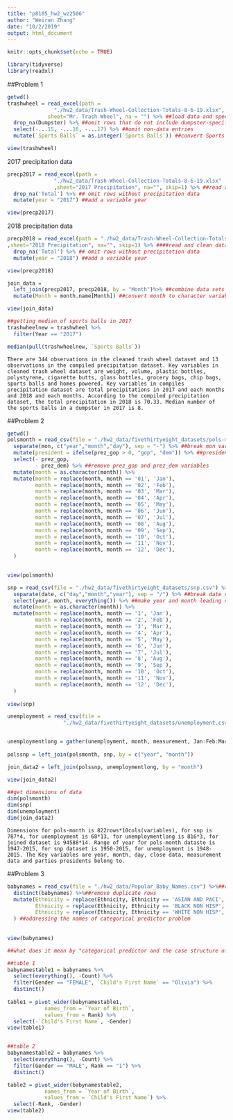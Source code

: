 ```yaml
---
title: "p8105_hw2_wz2506"
author: "Weiran Zhang"
date: "10/2/2019"
output: html_document
---
```


```r
knitr::opts_chunk$set(echo = TRUE)

library(tidyverse)
library(readxl)
```

##Problem 1
```r
getwd()
trashwheel = read_excel(path =
               "./hw2_data/Trash-Wheel-Collection-Totals-8-6-19.xlsx",
             sheet="Mr. Trash Wheel", na = "") %>% ##load data and specify the sheet in Excel file
  drop_na(Dumpster) %>% ##omit rows that do not include dumpster-specific data
  select(-...15, -...16, -...17) %>% ##omit non-data entries
  mutate(`Sports Balls` = as.integer(`Sports Balls`)) ##convert Sports Balls to integer variable

view(trashwheel)

```

2017 precipitation data
```r
precp2017 = read_excel(path =
               "./hw2_data/Trash-Wheel-Collection-Totals-8-6-19.xlsx"
               ,sheet="2017 Precipitation", na="", skip=1) %>% ##read and clean data in 2017 Precipitation sheet file
  drop_na('Total') %>% ## omit rows without precipitation data
  mutate(year = "2017") ##add a variable year

view(precp2017)


```

2018 precipitation data
```r
precp2018 = read_excel(path = "./hw2_data/Trash-Wheel-Collection-Totals-8-6-19.xlsx"
,sheet="2018 Precipitation", na="", skip=1) %>% ####read and clean data in 2018 Precipitation sheet file
  drop_na('Total') %>% ## omit rows without precipitation data
  mutate(year = "2018") ##add a variable year

view(precp2018)

```

```r
join_data = 
  left_join(precp2017, precp2018, by = "Month")%>% ##combine data sets
  mutate(Month = month.name[Month]) ##convert month to character variable

view(join_data)

```

```r
##getting median of sports balls in 2017
trashwheelnew = trashwheel %>%
  filter(Year == "2017")

median(pull(trashwheelnew, `Sports Balls`)) 
```

`There are 344 observations in the cleaned trash wheel dataset and 13 observations in the compiled precipitation dataset. Key variables in cleaned trash wheel dataset are weight, volume, plastic bottles, polystyrene, cigarette butts, glass bottles, grocery bags, chip bags, sports balls and homes powered. Key variables in compiles precipitation dataset are total precipitations in 2017 and each months and 2018 and each months. According to the compiled precipitation dataset, the total precipitation in 2018 is 70.33. Median number of the sports balls in a dumpster in 2017 is 8.`

##Problem 2
```r
getwd()
polsmonth = read_csv(file = "./hw2_data/fivethirtyeight_datasets/pols-month.csv") %>% ##read data
  separate(mon, c("year","month","day"), sep = "-") %>% ##break mon variable
  mutate(president = ifelse(prez_gop > 0, "gop", "dem")) %>% ##president variable taking values of prez_gop and prez_dem then indicate whether dem or gop. 
  select(- prez_gop,
         - prez_dem) %>% ##remove prez_gop and prez_dem variables
  mutate(month = as.character(month)) %>% 
  mutate(month = replace(month, month == '01', 'Jan'),
         month = replace(month, month == '02', 'Feb'),
         month = replace(month, month == '03', 'Mar'),
         month = replace(month, month == '04', 'Apr'),
         month = replace(month, month == '05', 'May'),
         month = replace(month, month == '06', 'Jun'),
         month = replace(month, month == '07', 'Jul'),
         month = replace(month, month == '08', 'Aug'),
         month = replace(month, month == '09', 'Sep'),
         month = replace(month, month == '10', 'Oct'),
         month = replace(month, month == '11', 'Nov'),
         month = replace(month, month == '12', 'Dec'),
  )
  

view(polsmonth)
```


```r
snp = read_csv(file = "./hw2_data/fivethirtyeight_datasets/snp.csv") %>% ##read data
  separate(date, c("day","month","year"), sep = "/") %>% ##break date variable
  select(year, month, everything()) %>% ##make year and month leading cols
  mutate(month = as.character(month)) %>% 
  mutate(month = replace(month, month == '1', 'Jan'),
         month = replace(month, month == '2', 'Feb'),
         month = replace(month, month == '3', 'Mar'),
         month = replace(month, month == '4', 'Apr'),
         month = replace(month, month == '5', 'May'),
         month = replace(month, month == '6', 'Jun'),
         month = replace(month, month == '7', 'Jul'),
         month = replace(month, month == '8', 'Aug'),
         month = replace(month, month == '9', 'Sep'),
         month = replace(month, month == '10', 'Oct'),
         month = replace(month, month == '11', 'Nov'),
         month = replace(month, month == '12', 'Dec'),
  )
  
view(snp)

```

```r
unemployment = read_csv(file =
                  "./hw2_data/fivethirtyeight_datasets/unemployment.csv") 


unemploymentlong = gather(unemployment, month, measurement, Jan:Feb:Mar:Apr:May:Jun:Jul:Aug:Sep:Oct:Nov:Dec, factor_key = TRUE)
  
polssnp = left_join(polsmonth, snp, by = c("year", "month"))

join_data2 = left_join(polssnp, unemploymentlong, by = "month")

view(join_data2)
```


```r
##get dimensions of data
dim(polsmonth)
dim(snp)
dim(unemployment)
dim(join_data2)
```

`Dimensions for pols-month is 822rows*10cols(variables), for snp is 787*4, for unemployment is 68*13, for unemploymentlong is 816*3, for joined dataset is 94588*14. Range of year for pols-month dataste is 1947-2015, for snp dataset is 1950-2015, for unemployment is 1948-2015. The Key variables are year, month, day, close data, measurement data and parties presidents belong to.`

##Problem 3
```r
babynames = read_csv(file = "./hw2_data/Popular_Baby_Names.csv") %>%##read data
  distinct(babynames) %>%##remove duplicate rows
  mutate(Ethnicity = replace(Ethnicity, Ethnicity == 'ASIAN AND PACI', 'ASIAN AND PACIFIC ISLANDER'),
         Ethnicity = replace(Ethnicity, Ethnicity == 'BLACK NON HISP', 'BLACK NON HISPANIC'),
         Ethnicity = replace(Ethnicity, Ethnicity == 'WHITE NON HISP', 'WHITE NON HISPANIC')
  ) ##addressing the names of categorical predictor problem
         
         
view(babynames)

##what does it mean by "categorical predictor and the case structure of string variables changed over time"??

```

```r

##table 1
babynamestable1 = babynames %>%
  select(everything(), -Count) %>%
  filter(Gender == "FEMALE", `Child's First Name` == "Olivia") %>%
  distinct()
  
table1 = pivot_wider(babynamestable1, 
            names_from = `Year of Birth`,
            values_from = Rank) %>%
  select(-`Child's First Name`, -Gender)
view(table1)


##table 2
babynamestable2 = babynames %>%
  select(everything(), -Count) %>%
  filter(Gender == "MALE", Rank == "1") %>%
  distinct()

table2 = pivot_wider(babynamestable2, 
            names_from = `Year of Birth`,
            values_from = `Child's First Name`) %>%
  select(-Rank, -Gender)
view(table2)

```









